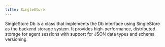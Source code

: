 ```yaml
---
title: SingleStore
---
```


SingleStore Db is a class that implements the Db interface using SingleStore  as the backend storage system. It provides high-performance, distributed storage for agent sessions with support for JSON data types and schema versioning.

<Snippet file="db-singlestore-params.mdx" />